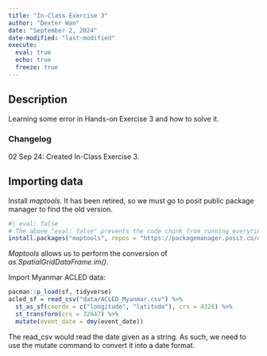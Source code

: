 ```yaml
---
title: "In-Class Exercise 3"
author: "Dexter Wan"
date: "September 2, 2024"
date-modified: "last-modified"
execute: 
  eval: true
  echo: true
  freeze: true
---
```


## Description

Learning some error in Hands-on Exercise 3 and how to solve it.

### Changelog

02 Sep 24: Created In-Class Exercise 3.

## Importing data

Install *maptools.* It has been retired, so we must go to posit public package manager to find the old version.

```r
#| eval: false
# The above "eval: false" prevents the code chunk from running everytime the document is rendered
install.packages("maptools", repos = "https://packagemanager.posit.co/cran/2023-10-13")
```

*Maptools* allows us to perform the conversion of *as.SpatialGridDataFrame.im().*

Import Myanmar ACLED data:

```r
pacman::p_load(sf, tidyverse)
acled_sf = read_csv("data/ACLED_Myanmar.csv") %>%
  st_as_sf(coords = c("longitude", "latitude"), crs = 4326) %>%
  st_transform(crs = 32647) %>%
  mutate(event_date = dmy(event_date))
```

The read_csv would read the date given as a string. As such, we need to use the mutate command to convert it into a date format.
